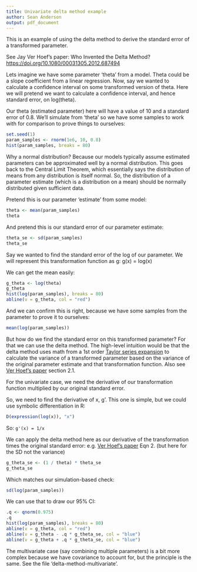 ```yaml
---
title: Univariate delta method example
author: Sean Anderson
output: pdf_document
---
```


This is an example of using the delta method to derive the standard error of a transformed parameter.

See Jay Ver Hoef's paper:
Who Invented the Delta Method?
<https://doi.org/10.1080/00031305.2012.687494>

Lets imagine we have some parameter 'theta' from a model.
Theta could be a slope coefficient from a linear regression.
Now, say we wanted to calculate a confidence interval on some transformed version of theta.
Here we will pretend we want to calculate a confidence interval, and hence standard error, on log(theta).

Our theta (estimated parameter) here will have a value of 10 and a standard error of 0.8. We'll simulate from 'theta' so we have some samples to work with for comparison to prove things to ourselves:

```r
set.seed(1)
param_samples <- rnorm(1e6, 10, 0.8)
hist(param_samples, breaks = 80)
```

Why a normal distribution? Because our models typically assume estimated
parameters can be approximated well by a normal distribution. This goes
back to the Central Limit Theorem, which essentially says the distribution
of means from any distribution is itself normal. So, the distribution
of a parameter estimate (which is a distribution on a mean) should
be normally distributed given sufficient data.

Pretend this is our parameter 'estimate' from some model:

```r
theta <- mean(param_samples)
theta
```

And pretend this is our standard error of our parameter estimate:

```r
theta_se <- sd(param_samples)
theta_se
```

Say we wanted to find the standard error of the log of our parameter.
We will represent this transformation function as g: g(x) = log(x)

We can get the mean easily:

```r
g_theta <- log(theta)
g_theta
hist(log(param_samples), breaks = 80)
abline(v = g_theta, col = "red")
```

And we can confirm this is right, because we have some samples from the parameter to prove it to ourselves:

```r
mean(log(param_samples))
```

But how do we find the standard error on this transformed parameter? For that we can use the delta method. The high-level intuition would be that the delta method uses math from a 1st order [Taylor series expansion](https://en.wikipedia.org/wiki/Taylor_series) to calculate the variance of a transformed parameter based on the variance of the original parameter estimate and that transformation function. Also see [Ver Hoef's paper](https://doi.org/10.1080/00031305.2012.687494) section 2.1.

For the univariate case, we need the derivative of our transformation function multiplied by our original standard error.

So, we need to find the derivative of x, g'.
This one is simple, but we could use symbolic differentiation in R:

```r
D(expression(log(x)), "x")
```

So: `g'(x) = 1/x`

We can apply the delta method here as our derivative of the transformation
times the original standard error:
e.g. [Ver Hoef's paper](https://doi.org/10.1080/00031305.2012.687494) Eqn 2. (but here
for the SD not the variance)

```r
g_theta_se <- (1 / theta) * theta_se
g_theta_se
```

Which matches our simulation-based check:

```r
sd(log(param_samples))
```

We can use that to draw our 95% CI:

```r
.q <- qnorm(0.975)
.q
hist(log(param_samples), breaks = 80)
abline(v = g_theta, col = "red")
abline(v = g_theta - .q * g_theta_se, col = "blue")
abline(v = g_theta + .q * g_theta_se, col = "blue")
```

The multivariate case (say combining multiple parameters) is a bit more
complex because we have covariance to account for, but the principle is the
same. See the file 'delta-method-multivariate'.
